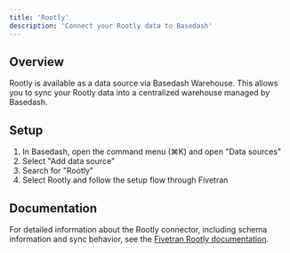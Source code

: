 ```yaml
---
title: 'Rootly'
description: 'Connect your Rootly data to Basedash'
---
```


## Overview

Rootly is available as a data source via Basedash Warehouse. This allows you to sync your Rootly data into a centralized warehouse managed by Basedash.

## Setup

1. In Basedash, open the command menu (⌘K) and open "Data sources"
2. Select "Add data source"
3. Search for "Rootly"
4. Select Rootly and follow the setup flow through Fivetran

## Documentation

For detailed information about the Rootly connector, including schema information and sync behavior, see the [Fivetran Rootly documentation](https://fivetran.com/docs/connectors/applications/rootly).
